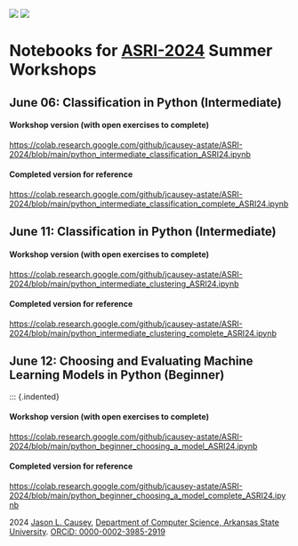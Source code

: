 ::: {#glyphs}
[![](images/Orcid%20logo.svg)](https://orcid.org/0000-0002-3985-2919){target="_blank" title="ORCiD"}
[![](images/github-mark.svg)](https://github.com/jcausey-astate/ASRI-2024){target="_blank" title="View on GitHub"}
:::

# Notebooks for [ASRI-2024](https://dartproject.org/2024-asri/) Summer Workshops

## June 06: Classification in Python (Intermediate)

::: {.indented}

#### Workshop version (with open exercises to complete)

<https://colab.research.google.com/github/jcausey-astate/ASRI-2024/blob/main/python_intermediate_classification_ASRI24.ipynb>

#### Completed version for reference

<https://colab.research.google.com/github/jcausey-astate/ASRI-2024/blob/main/python_intermediate_classification_complete_ASRI24.ipynb>

:::

## June 11: Classification in Python (Intermediate)

::: {.indented}

#### Workshop version (with open exercises to complete)

<https://colab.research.google.com/github/jcausey-astate/ASRI-2024/blob/main/python_intermediate_clustering_ASRI24.ipynb>

#### Completed version for reference

<https://colab.research.google.com/github/jcausey-astate/ASRI-2024/blob/main/python_intermediate_clustering_complete_ASRI24.ipynb>

:::

## June 12: Choosing and Evaluating Machine Learning Models in Python (Beginner)

::: {.indented}

#### Workshop version (with open exercises to complete)

<https://colab.research.google.com/github/jcausey-astate/ASRI-2024/blob/main/python_beginner_choosing_a_model_ASRI24.ipynb>

#### Completed version for reference

<https://colab.research.google.com/github/jcausey-astate/ASRI-2024/blob/main/python_beginner_choosing_a_model_complete_ASRI24.ipynb>



:::{#footer}
2024 [Jason L. Causey](https://jasoncausey.net/cv/){target=_blank},  [Department of Computer Science, Arkansas State University](https://www.astate.edu/college/ecs/computer-science/){target=_blank}. [ORCiD: 0000-0002-3985-2919](https://orcid.org/0000-0002-3985-2919){target=_blank}
:::